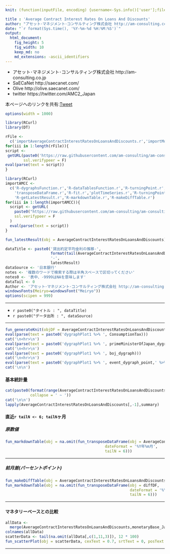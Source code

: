 ```yaml
---
knit: (function(inputFile, encoding) {username<-Sys.info()['user'];fileName<-'defaultPath.csv';pathToFile <-paste0('C:/Users/', username,'/Desktop/pathToCSV/');setwd(pathToFile);buf0<-read.csv(fileName,header = F,skip = 0,stringsAsFactor = F,check.names = F,fileEncoding = 'utf-8');timeStamp<-format(Sys.time(),'%Y%m%d%H%M%S');rmarkdown::render(inputFile, encoding = encoding, output_file = paste0('C:/Users/',username,buf0[2,1],'charts/','am-consulting.co.jp-AverageContractInterestRatesOnLoansAndDiscounts.html')) })

title : 'Average Contract Interest Rates On Loans And Discounts'
author: "アセット･マネジメント･コンサルティング株式会社 http://am-consulting.co.jp"
date: "`r format(Sys.time(), '%Y-%m-%d %H:%M:%S')`"
output: 
  html_document:
    fig_height: 5
    fig_width: 10
    keep_md: no
    md_extensions: -ascii_identifiers 
---
```

<link href="http://knowledgevault.saecanet.com/components/rmarkdown-html.css" rel="stylesheet">
<script src="http://knowledgevault.saecanet.com/components/JavascriptCode.js"></script>
<style>.main-container {max-width : 1000px;}</style>

 - アセット･マネジメント･コンサルティング株式会社 http://am-consulting.co.jp
 - SaECaNet http://saecanet.com/
 - Olive http://olive.saecanet.com/
 - twitter https://twitter.com/AMC2_Japan

本ページへのリンクを共有:<a href="https://twitter.com/share" class="twitter-share-button" data-via="AMC2_Japan" data-size="large">Tweet</a> <script>!function(d,s,id){var js,fjs=d.getElementsByTagName(s)[0],p=/^http:/.test(d.location)?'http':'https';if(!d.getElementById(id)){js=d.createElement(s);js.id=id;js.src=p+'://platform.twitter.com/widgets.js';fjs.parentNode.insertBefore(js,fjs);}}(document, 'script', 'twitter-wjs');</script>

```r
options(width = 1000)
```

```r
library(RCurl)
library(DT)
```

```r
rFile <- 
  c('importAverageContractInterestRatesOnLoansAndDiscounts.r','importMonetarybaseOfJapan-2017.r')
for(iii in 1:length(rFile)){
script <- 
 getURL(paste0('https://raw.githubusercontent.com/am-consulting/am-consulting.github.io/master/',rFile[iii]),
        ssl.verifypeer = F)
eval(parse(text = script))
}
```

```r
library(RCurl)
importAMCC <- 
  c('R-dygraphsFunction.r','R-dataTablesFunction.r','R-turningPoint.r','R-scatterPlot.r',
    'transposeDataFrame.r','R-fit.r','plotTimeSeries.r','R-turningPoint.r','timeSeriesDataFundamentalStatistics.r',
    'R-getLatestResult.r','R-markdownTable.r','R-makeDiffTable.r')
for(iii in 1:length(importAMCC)){
  script <- getURL(
    paste0("https://raw.githubusercontent.com/am-consulting/am-consulting.github.io/master/", importAMCC[iii]),
    ssl.verifypeer = F
  )
  eval(parse(text = script))
}
```

```r
fun_latestResult(obj = AverageContractInterestRatesOnLoansAndDiscounts)
```

```r
dataTitle <- paste0('貸出約定平均金利の推移-',
                    format(tail(AverageContractInterestRatesOnLoansAndDiscounts[,1],1),'%Y年%m月分'),
                    '-',
                    latestResult)
dataSource <- '日本銀行'
notes <- '複数のワードで検索する際は半角スペースで区切ってください'
notes0 <- '表中、-9999はNAを意味します'
dataTail <- 0 
Author <- 'アセット･マネジメント･コンサルティング株式会社 http://am-consulting.co.jp'
windowsFonts(Meiryo=windowsFont("Meiryo"))
options(scipen = 999)
```

***

- `r paste0("タイトル : ", dataTitle)`
- `r paste0("データ出所 : ", dataSource)`

***

```r
fun_generateKnit(objDF = AverageContractInterestRatesOnLoansAndDiscounts[,1:4], group = 0)
eval(parse(text = paste0('dygraphPlot1 %>% ', ConsumptionTax)))
cat('\n<hr>\n')
eval(parse(text = paste0('dygraphPlot1 %>% ', primeMinisterOfJapan_dygraph)))
cat('\n<hr>\n')
eval(parse(text = paste0('dygraphPlot1 %>% ', boj_dygraph)))
cat('\n<hr>\n')
eval(parse(text = paste0('dygraphPlot1 %>% ', event_dygraph_point,' %>%  ',event_dygraph_range)))
cat('\n\n')
```

#### 基本統計量

```r
cat(paste0(format(range(AverageContractInterestRatesOnLoansAndDiscounts[,1]), '%Y年%m月'),
           collapse = ' ~ '))
cat('\n\n')
lapply(AverageContractInterestRatesOnLoansAndDiscounts[,-1],summary)
```

#### 直近`r tailN <- 6; tailN`ヶ月
##### 原数値

```r
fun_markdownTable(obj = na.omit(fun_transposeDataFrame(obj = AverageContractInterestRatesOnLoansAndDiscounts,
                                            dateFormat = '%Y年%m月',
                                            tailN = 6)))
```

***
##### 前月差(パーセントポイント)

```r
fun_makeDiffTable(obj = AverageContractInterestRatesOnLoansAndDiscounts)
fun_markdownTable(obj = na.omit(fun_transposeDataFrame(obj = diffDF,
                                                       dateFormat = '%Y年%m月',
                                                       tailN = 6)))
```

***
#### マネタリーベースとの比較

```r
allData <- 
  merge(AverageContractInterestRatesOnLoansAndDiscounts,monetaryBase_Japan,by='Date')
colnames(allData)
scatterData <- tail(na.omit(allData[,c(1,11,3)]), 12 * 100)
fun_scatterPlot(obj = scatterData, cexText = 0.7, srtText = 0, posText = 4, offsetText = -1, dataSource = dataSource)
```

<hr>
<script>MakeNegative();</script>
<script>
  (function(i,s,o,g,r,a,m){i['GoogleAnalyticsObject']=r;i[r]=i[r]||function(){
  (i[r].q=i[r].q||[]).push(arguments)},i[r].l=1*new Date();a=s.createElement(o),
  m=s.getElementsByTagName(o)[0];a.async=1;a.src=g;m.parentNode.insertBefore(a,m)
  })(window,document,'script','https://www.google-analytics.com/analytics.js','ga');

  ga('create', 'UA-3077339-5', 'auto');
  ga('send', 'pageview');

</script>
